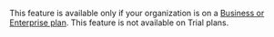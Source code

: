 <Alert>

This feature is available only if your organization is on a <a href="https://sentry.io/pricing/" target="_blank">Business or Enterprise plan</a>. This feature is not available on Trial plans.

</Alert>
